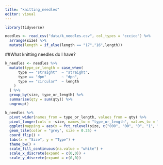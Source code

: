```yaml
---
title: "knitting_needles"
editor: visual
---
```


```r

library(tidyverse)

needles <- read_csv("data/k_needles.csv", col_types = "cccicc") %>% 
  arrange(size) %>% 
  mutate(length = if_else(length == "17","16",length))
```

##What knitting needles do I have?


```r

k_needles <- needles %>% 
  mutate(type_or_length = case_when(
      type == "straight"  ~ "straight",
      type == "dpn"       ~ "dpn",
      type == "circular"  ~ length
    )
  ) %>% 
  group_by(size, type_or_length) %>% 
  summarise(qty = sum(qty)) %>% 
  ungroup()

k_needles %>% 
  pivot_wider(names_from = type_or_length, values_from = qty) %>% 
  pivot_longer(cols = -size, names_to = "type_or_length", values_to = "qty") %>% 
  ggplot(mapping = aes(x = fct_relevel(size, c("000", "00", "0", "1", "1.5", "2", "2.5", "3", "4", "5", "6", "7", "8", "9", "10", "10.5", "11")), y = fct_relevel(type_or_length, c("dpn", "9","12", "16", "24", "32", "36", "40", "straight")), fill = qty)) +
  geom_tile(color = "grey", size = 0.25) +
  coord_flip() +
  labs(x = "Size", y = "Type") +
  theme_bw() +
  scale_fill_continuous(na.value = "white") +
  scale_x_discrete(expand = c(0,0)) +
  scale_y_discrete(expand = c(0,0))


```
